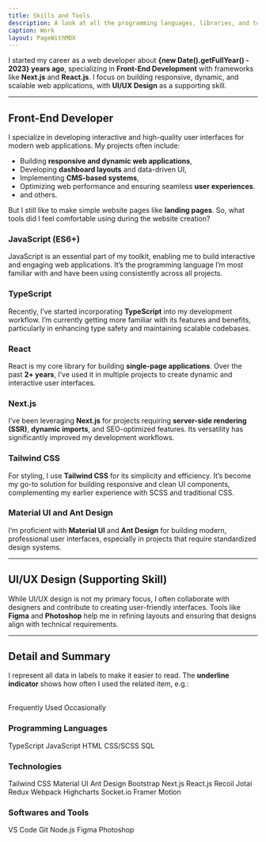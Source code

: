 ```yaml
---
title: Skills and Tools
description: A look at all the programming languages, libraries, and tools I've worked with.
caption: Work
layout: PageWithMDX
---
```



I started my career as a web developer about **{new Date().getFullYear() - 2023} years ago**, specializing in **Front-End Development** with frameworks like **Next.js** and **React.js**. I focus on building responsive, dynamic, and scalable web applications, with **UI/UX Design** as a supporting skill.

---

## Front-End Developer

I specialize in developing interactive and high-quality user interfaces for modern web applications. My projects often include:

- Building **responsive and dynamic web applications**,
- Developing **dashboard layouts** and data-driven UI,
- Implementing **CMS-based systems**,
- Optimizing web performance and ensuring seamless **user experiences**.
- and others.

But I still like to make simple website pages like **landing pages**. So, what tools did I feel comfortable using during the website creation?

### JavaScript (ES6+)

JavaScript is an essential part of my toolkit, enabling me to build interactive and engaging web applications. It’s the programming language I’m most familiar with and have been using consistently across all projects.

### TypeScript

Recently, I’ve started incorporating **TypeScript** into my development workflow. I’m currently getting more familiar with its features and benefits, particularly in enhancing type safety and maintaining scalable codebases.

### React

React is my core library for building **single-page applications**. Over the past **2+ years**, I’ve used it in multiple projects to create dynamic and interactive user interfaces.

### Next.js

I’ve been leveraging **Next.js** for projects requiring **server-side rendering (SSR)**, **dynamic imports**, and SEO-optimized features. Its versatility has significantly improved my development workflows.

### Tailwind CSS

For styling, I use **Tailwind CSS** for its simplicity and efficiency. It’s become my go-to solution for building responsive and clean UI components, complementing my earlier experience with SCSS and traditional CSS.

### Material UI and Ant Design

I’m proficient with **Material UI** and **Ant Design** for building modern, professional user interfaces, especially in projects that require standardized design systems.

---

## UI/UX Design (Supporting Skill)

While UI/UX design is not my primary focus, I often collaborate with designers and contribute to creating user-friendly interfaces. Tools like **Figma** and **Photoshop** help me in refining layouts and ensuring that designs align with technical requirements.

---

## Detail and Summary

I represent all data in labels to make it easier to read. The **underline indicator** shows how often I used the related item, e.g.:

<br />
<HStack spacing={8}>
  <Label indicator={100}>Frequently Used</Label>
  <Label indicator={25}>Occasionally</Label>
</HStack>

### Programming Languages

<VStack spacing={12}>
  <HStack spacing={8}>
    <Label indicator={70}>TypeScript</Label>
    <Label indicator={100}>JavaScript</Label>
    <Label indicator={100}>HTML</Label>
    <Label indicator={100}>CSS/SCSS</Label>
  </HStack>
  <HStack spacing={8}>
    <Label indicator={25}>SQL</Label>
  </HStack>
</VStack>

### Technologies

<VStack spacing={12}>
  <HStack spacing={8}>
    <Label indicator={90}>Tailwind CSS</Label>
    <Label indicator={100}>Material UI</Label>
    <Label indicator={70}>Ant Design</Label>
    <Label indicator={50}>Bootstrap</Label>
  </HStack>
  <HStack spacing={8}>
    <Label indicator={100}>Next.js</Label>
    <Label indicator={85}>React.js</Label>
    <Label indicator={80}>Recoil</Label>
    <Label indicator={80}>Jotai</Label>
    <Label indicator={25}>Redux</Label>
    <Label indicator={25}>Webpack</Label>
  </HStack>
  <HStack spacing={8}>
    <Label indicator={60}>Highcharts</Label>
    <Label indicator={50}>Socket.io</Label>
    <Label indicator={20}>Framer Motion</Label>
  </HStack>
</VStack>

### Softwares and Tools

<VStack spacing={12}>
  <HStack spacing={8}>
    <Label indicator={100}>VS Code</Label>
    <Label indicator={90}>Git</Label>
    <Label indicator={75}>Node.js</Label>
  </HStack>
  <HStack spacing={8}>
    <Label indicator={90}>Figma</Label>
    <Label indicator={40}>Photoshop</Label>
  </HStack>
</VStack>
